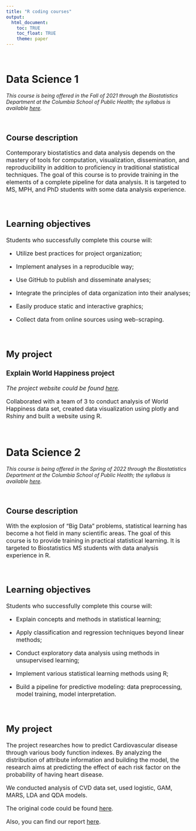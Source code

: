 ```yaml
---
title: "R coding courses"
output:
  html_document:
    toc: TRUE
    toc_float: TRUE
    theme: paper
---
```


<br>

# Data Science 1

*This course is being offered in the Fall of 2021 through the Biostatistics Department at the Columbia School of Public Health; the syllabus is available [here](./R coding courses/P8105_Syllabus.pdf).*

<br>

## Course description

<font size="3">

Contemporary biostatistics and data analysis depends on the mastery of tools for computation, visualization, dissemination, and reproducibility in addition to proficiency in traditional statistical techniques. The goal of this course is to provide training in the elements of a complete pipeline for data analysis. It is targeted to MS, MPH, and PhD students with some data analysis experience.

<br>

## Learning objectives

Students who successfully complete this course will:

* Utilize best practices for project organization;

* Implement analyses in a reproducible way;

* Use GitHub to publish and disseminate analyses;

* Integrate the principles of data organization into their analyses;

* Easily produce static and interactive graphics;

* Collect data from online sources using web-scraping.

<br>

## My project 

### Explain World Happiness project

*The project website could be found [here](https://yirugong.github.io/world_happiness_report.github.io/index.html).*

Collaborated with a team of 3 to conduct analysis of World Happiness data set, created data visualization using plotly and Rshiny and built a website using R.

</font>

<br>

# Data Science 2

*This course is being offered in the Spring of 2022 through the Biostatistics Department at the Columbia School of Public Health; the syllabus is available [here](./R coding courses/DATA SCIENCE II syllabus 2022.pdf).*

<br>

## Course description

<font size="3">

With the explosion of "Big Data" problems, statistical learning has become a hot field in many scientific areas. The goal of this course is to provide training in practical statistical learning. It is targeted to Biostatistics MS students with data analysis experience in R.

<br>

## Learning objectives

Students who successfully complete this course will:

* Explain concepts and methods in statistical learning;

* Apply classification and regression techniques beyond linear methods;

* Conduct exploratory data analysis using methods in unsupervised learning;

* Implement various statistical learning methods using R;

* Build a pipeline for predictive modeling: data preprocessing, model training, model interpretation.

<br>

## My project 

The project researches how to predict Cardiovascular disease through various body function indexes. By analyzing the distribution of attribute information and building the model, the research aims at predicting the effect of each risk factor on the probability of having heart disease.

We conducted analysis of CVD data set, used logistic, GAM, MARS, LDA and QDA models.

The original code could be found [here](./R coding courses/P8106_final_project_group10-1.Rmd).

Also, you can find our report [here](./R coding courses/P8106_final_report-1.pdf).

</font>
